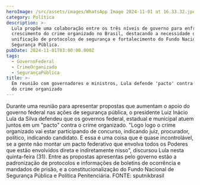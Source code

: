 ```yaml
---
heroImage: /src/assets/images/WhatsApp Image 2024-11-01 at 16.33.32.jpeg
category: Política
description: >-
  Lula propõe uma colaboração entre os três níveis de governo para enfrentar o
  crescimento do crime organizado no Brasil, destacando a necessidade de
  unificação de protocolos de segurança e fortalecimento do Fundo Nacional de
  Segurança Pública.
pubDate: 2024-11-01T03:00:00.000Z
tags:
  - GovernoFederal
  - CrimeOrganizado
  - SegurançaPública
title: >-
  Em reunião com governadores e ministros, Lula defende 'pacto' contra ampliação
  do crime organizado
---
```


Durante uma reunião para apresentar propostas que aumentam o apoio do governo federal nas ações de segurança pública, o presidente Luiz Inácio Lula da Silva defendeu que os governos federal, estadual e municipal atuem juntos em um "pacto" contra o crime organizado. "Logo logo o crime organizado vai estar participando de concurso, indicando juiz, procurador, político, indicando candidato. E essa é uma coisa que é quase incontrolável, se a gente não montar um pacto federativo que envolva todos os Poderes que estão envolvidos direta e indiretamente nisso", discursou Lula nesta quinta-feira (31). Entre as propostas apresentas pelo governo estão a padronização de protocolos e informações de boletins de ocorrência e mandados de prisão, e a constitucionalização do Fundo Nacional de Segurança Pública e Política Penitenciária. FONTE: sputnikbrasil

